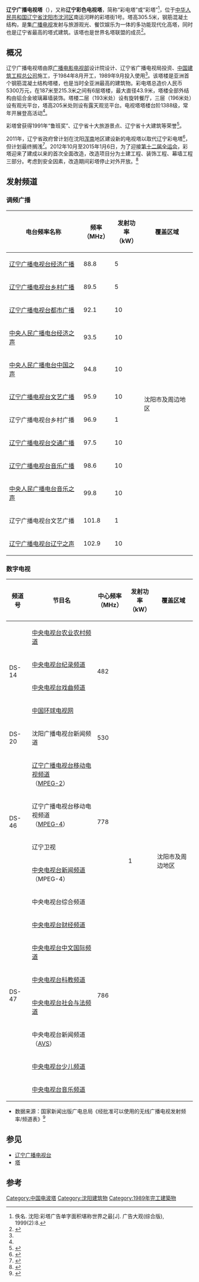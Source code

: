 {{Infobox building
| name                = 辽宁广播电视塔
| image               = Fernsehturm Shenyang.jpg
| image_size          = 180px
| image_alt           = 
| image_caption       = 辽宁广播电视塔
| former_names        = 
| alternate_names     = 辽宁彩色电视塔
| status              = 使用中
| topped_out          = 
| building_type       = 
| architectural_style = 
| classification      = 
| location            = 
| address             = {{CHN}}辽宁省沈阳市沈河区彩塔街1号
| location_city       = 沈阳市
| location_country    = {{CHN}}
| coordinates         = {{coord|41.780417|N|123.427972|E|type:landmark_region:CN}}
| altitude            = 
| current_tenants     = 
| namesake            = 
| groundbreaking_date = 1984年8月
| start_date          = 
| stop_date           = 
| est_completion      = 
| topped_out_date     = 
| completion_date     = 
| opened_date         = 1989年9月
| inauguration_date   = 
| relocated_date      = 
| renovation_date     = 
| closing_date        = 
| demolition_date     = 
| cost                = 人民币5300万元
| ren_cost            = 
| client              = 
| owner               = 辽宁广播电视集团
| landlord            = 
| affiliation         = 
| height              = 305.5米
| architectural       = 
| tip                 = 
| antenna_spire       = 
| roof                = 
| top_floor           = 
| observatory         = 
| diameter            = 43.9米（最大）
| circumference       = 
| weight              = 
| other_dimensions    = 
| structural_system   = 
| material            = 
| size                = 
| floor_count         = 
| floor_area          = 
| elevator_count      = 
| grounds_area        = 
| architect           = 
| architecture_firm   = 
| developer           = 
| engineer            = 
| structural_engineer = 
| services_engineer   = 
| civil_engineer      = 
| other_designers     = 
| quantity_surveyor   = 
| main_contractor     = 中国建筑工程总公司
| awards              = 鲁班奖<br />辽宁省十大旅游景点<br />辽宁省十大建筑
| rooms               = 
| parking             =  
| website             = 
| embed               = 
| embedded            = 
| references          = 
| footnotes           = 
}}
'''辽宁广播电视塔'''（{{lang-en|Liaoning Broadcast and TV Tower}}），又称'''辽宁彩色电视塔'''，简称“彩电塔”或“彩塔”<ref>佚名. 沈阳:彩塔广告单字面积堪称世界之最[J]. 广告大观(综合版), 1999(2):8.</ref>，位于[[中华人民共和国|中华人民共和国]][[辽宁省|辽宁省]][[沈阳市|沈阳市]][[沈河区|沈河区]]南运河畔的彩塔街1号。塔高305.5米，钢筋混凝土结构，是集[[广播|广播]][[电视|电视]]发射与旅游观光、餐饮娱乐为一体的多功能现代化高塔，同时也是辽宁省最高的塔式建筑。该塔也是世界名塔联盟的成员<ref name="wfgt">{{cite web|url=http://www.great-towers.com/zh/towers/%E8%BE%BD%E5%AE%81%E7%94%B5%E8%A7%86%E5%A1%94/|title=辽宁电视塔|publisher=世界名塔联盟|accessdate=2016-03-10|deadurl=yes|archiveurl=https://web.archive.org/web/20160310192616/http://www.great-towers.com/zh/towers/%E8%BE%BD%E5%AE%81%E7%94%B5%E8%A7%86%E5%A1%94/|archivedate=2016-03-10}}</ref>。

== 概况 ==
辽宁广播电视塔由原[[广播电影电视部|广播电影电视部]]设计院设计、辽宁省广播电视局投资、[[中国建筑工程总公司|中国建筑工程总公司]]施工，于1984年8月开工，1989年9月投入使用<ref name="wfgt"/>。该塔楼是亚洲首个钢筋混凝土结构塔楼，也是当时全亚洲最高的建筑物。彩电塔总造价人民币5300万元，在187米至215.3米之间有6层塔楼，最大直径43.9米，塔楼全部外结构由铝合金坡璃幕墙装饰。塔楼二层（193米处）设有旋转餐厅，三层（196米处）设有观光平台，塔高205米处则设有露天观览平台。电视塔塔楼台阶1388级，常年开展登高活动<ref name="wfgt"/>。

彩塔曾获得1991年“鲁班奖”、辽宁省十大旅游景点、辽宁省十大建筑等荣誉<ref>{{cite news |title=永远的记忆 辽宁广播电视塔 |url=http://ln.sina.com.cn/travel/freshtravel/2012-12-08/072520882.html |accessdate=2018-08-16 |agency=艺龙网 |publisher=新浪 |date=2012-12-08 |language=zh-hans|archiveurl=https://web.archive.org/web/20180816015454/http://ln.sina.com.cn/travel/freshtravel/2012-12-08/072520882.html |archivedate=2018-08-16 |deadurl=no}}</ref>。

2011年，辽宁省政府曾计划在沈阳[[浑南|浑南]]地区建设新的电视塔以取代辽宁彩电塔<ref>{{cite web | url=http://www.mohurd.gov.cn/zh/bzjl/lbj/200804/t20080423_160674.html | title=沈阳将建新电视塔旧“彩电塔”将拆 | publisher=沈阳网 | agency=辽沈晚报 | accessdate=2016-03-10 | date=2011-01-22 | deadurl=yes | archiveurl=https://web.archive.org/web/20160305031316/http://www.mohurd.gov.cn/zh/bzjl/lbj/200804/t20080423_160674.html | archivedate=2016-03-05 }}</ref>，但计划最终搁浅<ref>{{cite web | url=http://news.syd.com.cn/content/2012-07/06/content_26241746.htm | title=彩电塔年底前完成“整容”，不排除采取前卫的通透式设计 在长白建新彩电塔的计划已搁置 | publisher=沈阳网 | agency=沈阳晚报 | accessdate=2016-03-10 | date=2012-07-06 | deadurl=yes | archiveurl=https://web.archive.org/web/20160311015844/http://news.syd.com.cn/content/2012-07/06/content_26241746.htm | archivedate=2016-03-11 }}</ref>。2012年10月至2015年1月6日，为了迎接[[中华人民共和国第十二届运动会|第十二届全运会]]，彩塔迎来了建成以来的首次全面改造，改造项目分为土建工程、装饰工程、幕墙工程三部分。考虑到安全因素，改造期间彩塔停止对外开放。<ref>{{cite web | url=http://ln.sina.com.cn/news/m/2015-01-07/detail-iawzunex8737472.shtml | title=31岁彩电塔整修26个月后再开放 | publisher=新浪辽宁 | agency=沈阳网-沈阳晚报 | accessdate=2015-01-08 | date=2015-01-07 | deadurl=no | archiveurl=https://web.archive.org/web/20150108113151/http://ln.sina.com.cn/news/m/2015-01-07/detail-iawzunex8737472.shtml | archivedate=2015-01-08 }}</ref>

==发射频道==
=== 调频广播 ===
{| class="wikitable" style="text-align:center"
!电台频率名称!!频率<br>（MHz）!!发射功率<br>（kW）!!覆盖区域
|-
|[[辽宁广播电视台经济广播|辽宁广播电视台经济广播]]||88.8||5||rowspan="12"|沈阳市及周边地区
|-
|[[辽宁广播电视台乡村广播|辽宁广播电视台乡村广播]]||89.5||5
|-
|[[辽宁广播电视台都市广播|辽宁广播电视台都市广播]]||92.1||10
|-
|[[中央人民广播电台经济之声|中央人民广播电台经济之声]]||93.5||10
|-
|[[中央人民广播电台中国之声|中央人民广播电台中国之声]]||94.8||10
|-
|[[辽宁广播电视台文艺广播|辽宁广播电视台文艺广播]]||95.9||10
|-
|辽宁广播电视台乡村广播||96.9||1
|-
|[[辽宁广播电视台交通广播|辽宁广播电视台交通广播]]||97.5||10
|-
|[[辽宁广播电视台音乐广播|辽宁广播电视台音乐广播]]||98.6||10
|-
|[[中央人民广播电台音乐之声|中央人民广播电台音乐之声]]||99.8||10
|-
|辽宁广播电视台文艺广播||101.8||1
|-
|[[辽宁广播电视台辽宁之声|辽宁广播电视台辽宁之声]]||102.9||10
|}

=== 数字电视 ===
{| class="wikitable" style="text-align:center"
|-
! 频道号 !! 节目名 !! 中心频率<br>（MHz） !! 发射功率<br>（kW） !! 覆盖区域
|-
| rowspan=4|DS-14 || [[中央电视台农业农村频道|中央电视台农业农村频道]] || rowspan=4|482 || rowspan=17|1 || rowspan=21|沈阳市及周边地区
|-
| [[中央电视台纪录频道|中央电视台纪录频道]] 
|-
| [[中央电视台戏曲频道|中央电视台戏曲频道]] 
|-
| [[中国环球电视网_(频道)|中国环球电视网]]
|-
| DS-20 || 沈阳广播电视台新闻频道 || 530
|-
| rowspan=4|DS-46 || [[辽宁广播电视台|辽宁广播电视台移动电视频道]]<br>（[[MPEG-2|MPEG-2]]） || rowspan=4|778
|-
| 辽宁广播电视台移动电视频道<br>（[[MPEG-4|MPEG-4]]）
|-
| 辽宁卫视
|-
| [[中央电视台新闻频道|中央电视台新闻频道]]<br>（MPEG-4）
|-
| rowspan=8|DS-47 || 中央电视台综合频道 || rowspan=8|786
|-
| [[中央电视台财经频道|中央电视台财经频道]]
|-
| [[中央电视台中文国际频道|中央电视台中文国际频道]]
|-
| [[中央电视台科教频道|中央电视台科教频道]]
|-
| [[中央电视台社会与法频道|中央电视台社会与法频道]]
|-
| 中央电视台新闻频道<br>（[[AVS|AVS]]）
|-
| [[中央电视台少儿频道|中央电视台少儿频道]]
|-
| [[中央电视台音乐频道|中央电视台音乐频道]]
|}

*数据来源：国家新闻出版广电总局《经批准可以使用的无线广播电视发射频率/频道表》<ref>{{cite web|author1=科技司|title=经批准可以使用的无线广播电视发射频率/频道表|url=http://211.146.6.56/Plpd.aspx|publisher=国家新闻出版广电总局|accessdate=2017-07-24|deadurl=yes|archiveurl=https://web.archive.org/web/20170630175347/http://211.146.6.56/Plpd.aspx|archivedate=2017-06-30}}</ref>

== 参见 ==
* [[辽宁广播电视台|辽宁广播电视台]]
* [[塔|塔]]

== 参考 ==
{{reflist}}
{{coord|41|46|57|N|123|26|02|E|region:CN_type:landmark|display=title}}

[[Category:中国电波塔|Category:中国电波塔]]
[[Category:沈阳建筑物|Category:沈阳建筑物]]
[[Category:1989年完工建築物|Category:1989年完工建築物]]
